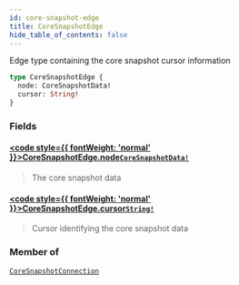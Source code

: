 ```yaml
---
id: core-snapshot-edge
title: CoreSnapshotEdge
hide_table_of_contents: false
---
```








Edge type containing the core snapshot cursor information

```graphql
type CoreSnapshotEdge {
  node: CoreSnapshotData!
  cursor: String!
}
```


### Fields

#### [<code style={{ fontWeight: 'normal' }}>CoreSnapshotEdge.<b>node</b></code>](#)<Bullet />[`CoreSnapshotData!`](/testnet/api/graphql/objects/core-snapshot-data) <Badge class="secondary" text="non-null"/> <Badge class="secondary" text="object"/>
> The core snapshot data
> 

#### [<code style={{ fontWeight: 'normal' }}>CoreSnapshotEdge.<b>cursor</b></code>](#)<Bullet />[`String!`](/testnet/api/graphql/scalars/string) <Badge class="secondary" text="non-null"/> <Badge class="secondary" text="scalar"/>
> Cursor identifying the core snapshot data
> 



### Member of

[`CoreSnapshotConnection`](/testnet/api/graphql/objects/core-snapshot-connection)  <Badge class="secondary" text="object"/>



